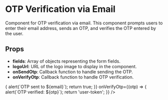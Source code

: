 
<Meta title="OTP Verification via Email" component={OtpAuthPage} />

# OTP Verification via Email

Component for OTP verification via email. This component prompts users to enter their email address,
sends an OTP, and verifies the OTP entered by the user.

## Props

- **fields**: Array of objects representing the form fields.
- **logoUrl**: URL of the logo image to display in the component.
- **onSendOtp**: Callback function to handle sending the OTP.
- **onVerifyOtp**: Callback function to handle OTP verification.

<Canvas>
  <Story name="Default">
    <OtpAuthPage
      fields={[{ label: 'Email', type: 'email' }, { label: 'OTP', type: 'text' }]}
      logoUrl="https://via.placeholder.com/150"
      onSendOtp={(email) => { alert(`OTP sent to ${email}`); return true; }}
      onVerifyOtp={(otp) => { alert(`OTP verified: ${otp}`); return 'user-token'; }}
    />
  </Story>
</Canvas>
